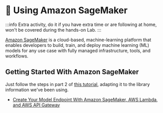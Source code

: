 # 🦸 Using Amazon SageMaker

:::info
Extra activity, do it if you have extra time or are following at home, won't be covered during the hands-on Lab.
:::

[Amazon SageMaker](https://aws.amazon.com/pm/sagemaker/) is a cloud-based, machine-learning platform that enables developers to build, train, and deploy machine learning (ML) models for any use case with fully managed infrastructure, tools, and workflows.

## Getting Started With Amazon SageMaker

Just follow the steps in part 2 of [this tutorial](https://www.mongodb.com/developer/products/atlas/amazon-sagemaker-and-mongodb-vector-search-part-1/), adapting it to the library information we've been using.

- [Create Your Model Endpoint With Amazon SageMaker, AWS Lambda, and AWS API Gateway](https://www.mongodb.com/developer/products/atlas/amazon-sagemaker-and-mongodb-vector-search-part-2/)
